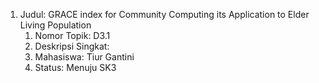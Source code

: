 1.  Judul: GRACE index for Community Computing its Application to Elder Living Population
    1.  Nomor Topik: D3.1
    2.  Deskripsi Singkat:
    3.  Mahasiswa: Tiur Gantini
    4.  Status: Menuju SK3
